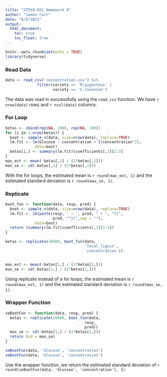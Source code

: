 ```yaml
---
title: "ST558-651 Homework 8"
author: "James Carr"
date: "6/5/2021"
output: 
  html_document:
    toc: true
    toc_float: true
---
```


```r
knitr::opts_chunk$set(echo = TRUE)
library(tidyverse)
```
### Read Data
```r
data <- read_csv('concentration.csv') %>%
              filter(variety == 'M.giganteus' |
                     variety == 'S.ravennae')
```
The data was read in successfully using the `read_csv` function. We have `r nrow(data)` rows and `r ncol(data)` columns.

### For Loop
```r
betas <- cbind(rep(NA, 100), rep(NA, 100))
for (i in 1:nrow(betas)) {
  boot <- sample_n(data, size=nrow(data), replace=TRUE)
  lm.fit <- lm(Glucose ~ concentration + I(concentration^2),
             data=boot)
  betas[i,] <- summary(lm.fit)$coefficients[,1][2:3]
}
max_est <- mean(-betas[,1] / (2*betas[,2]))
max_se <- sd(-betas[,1] / (2*betas[,2]))
```
With the for loops, the estimated mean is `r round(max_est, 1)` and the estimated standard deviation is `r round(max_se, 1)`.

### Replicate
```r
boot_fun <- function(data, resp, pred) {
  boot <- sample_n(data, size=nrow(data), replace=TRUE)
  lm.fit <- lm(paste(resp, ' ~ ', pred, " + ", "I(",
                     pred, "^2)",sep = ""),
             data=boot)
  return (summary(lm.fit)$coefficients[,1][2:3])
}

betas <- replicate(10000, boot_fun(data, 
                                   'Total_lignin', 
                                   'concentration'))


max_est <- mean(-betas[1,] / (2*betas[2,]))
max_se <- sd(-betas[1,] / (2*betas[2,]))
```
Using replicate instead of a for loops, the estimated mean is `r round(max_est, 1)` and the estimated standard deviation is `r round(max_se, 1)`.

### Wrapper Function
```r
seBootFun <- function(data, resp, pred) {
  betas <- replicate(10000, boot_fun(data, 
                                   resp, 
                                   pred))
  max_se <- sd(-betas[1,] / (2*betas[2,]))
  return (sd = max_se)
}

seBootFun(data, 'Glucose', 'concentration')
seBootFun(data, 'Glucose', 'concentration')

```
Use the wrapper function, we return the estimated standard deviation of `r round(seBootFun(data, 'Glucose', 'concentration'), 1)`

